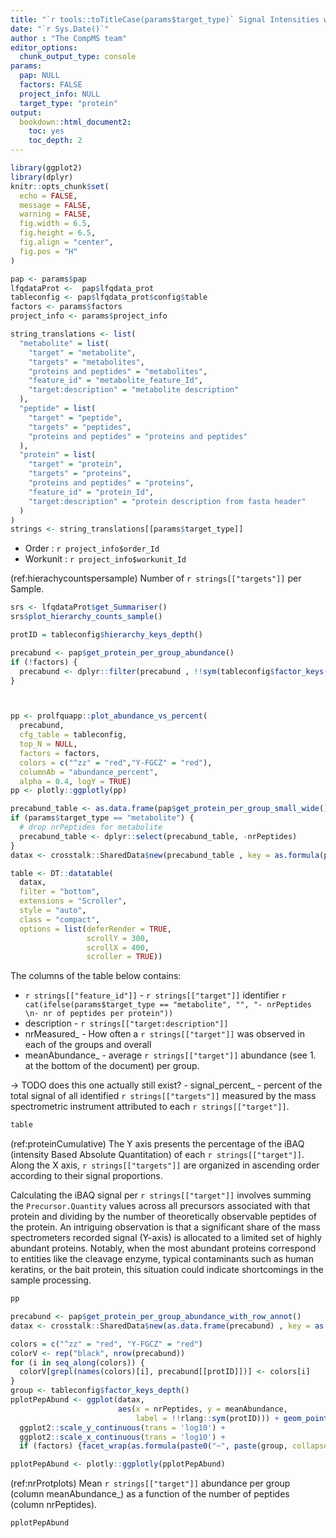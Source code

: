 ```yaml
---
title: "`r tools::toTitleCase(params$target_type)` Signal Intensities within Groups"
date: "`r Sys.Date()`"
author : "The CompMS team"
editor_options: 
  chunk_output_type: console
params:
  pap: NULL
  factors: FALSE
  project_info: NULL
  target_type: "protein"
output:
  bookdown::html_document2:
    toc: yes
    toc_depth: 2
---
```




```r
library(ggplot2)
library(dplyr)
knitr::opts_chunk$set(
  echo = FALSE,
  message = FALSE,
  warning = FALSE,
  fig.width = 6.5,
  fig.height = 6.5,
  fig.align = "center",
  fig.pos = "H"
)

pap <- params$pap
lfqdataProt <-  pap$lfqdata_prot
tableconfig <- pap$lfqdata_prot$config$table
factors <- params$factors
project_info <- params$project_info

string_translations <- list(
  "metabolite" = list(
    "target" = "metabolite",
    "targets" = "metabolites",
    "proteins and peptides" = "metabolites",
    "feature_id" = "metabolite_feature_Id",
    "target:description" = "metabolite description"
  ),
  "peptide" = list(
    "target" = "peptide",
    "targets" = "peptides",
    "proteins and peptides" = "proteins and peptides"
  ),
  "protein" = list(
    "target" = "protein",
    "targets" = "proteins",
    "proteins and peptides" = "proteins",
    "feature_id" = "protein_Id",
    "target:description" = "protein description from fasta header"
  )
)
strings <- string_translations[[params$target_type]]

```


- Order : `r project_info$order_Id`
- Workunit : `r project_info$workunit_Id`

(ref:hierachycountspersample) Number of `r strings[["targets"]]` per Sample.

```r
srs <- lfqdataProt$get_Summariser()
srs$plot_hierarchy_counts_sample()
```

```r
protID = tableconfig$hierarchy_keys_depth()

precabund <- pap$get_protein_per_group_abundance()
if (!factors) {
  precabund <- dplyr::filter(precabund , !!sym(tableconfig$factor_keys()[1]) == "ALL")
}



pp <- prolfquapp::plot_abundance_vs_percent(
  precabund,
  cfg_table = tableconfig,
  top_N = NULL,
  factors = factors,
  colors = c("^zz" = "red","Y-FGCZ" = "red"),
  columnAb = "abundance_percent",
  alpha = 0.4, logY = TRUE)
pp <- plotly::ggplotly(pp)
```


```r
precabund_table <- as.data.frame(pap$get_protein_per_group_small_wide())
if (params$target_type == "metabolite") {
  # drop nrPeptides for metabolite
  precabund_table <- dplyr::select(precabund_table, -nrPeptides)
}
datax <- crosstalk::SharedData$new(precabund_table , key = as.formula(paste(" ~ ", protID )), group = "BB")

table <- DT::datatable(
  datax,
  filter = "bottom",
  extensions = "Scroller",
  style = "auto",
  class = "compact",
  options = list(deferRender = TRUE,
                 scrollY = 300,
                 scrollX = 400,
                 scroller = TRUE))


```

The columns of the table below contains:

- `r strings[["feature_id"]]` - `r strings[["target"]]` identifier
`r cat(ifelse(params$target_type == "metabolite", "", "- nrPeptides \n- nr of peptides per protein"))`
- description - `r strings[["target:description"]]`
- nrMeasured_<GroupName> - How often a `r strings[["target"]]` was observed in each of the groups and overall
- meanAbundance_<GroupName> - average `r strings[["target"]]` abundance (see 1. at the bottom of the document) per group.

-> TODO does this one actually still exist?
- signal_percent_<GroupName> - percent of the total signal of all identified `r strings[["targets"]]` measured by the mass spectrometric instrument attributed to each `r strings[["target"]]`.





```r
table
```


(ref:proteinCumulative) The Y axis presents the percentage of the iBAQ (intensity Based Absolute Quantitation) of each `r strings[["target"]]`. Along the X axis, `r strings[["targets"]]` are organized in ascending order according to their signal proportions. 



Calculating the iBAQ signal per `r strings[["target"]]` involves summing the `Precursor.Quantity` values across all precursors associated with that protein and dividing by the number of theoretically observable peptides of the protein. An intriguing observation is that a significant share of the mass spectrometers recorded signal (Y-axis) is allocated to a limited set of highly abundant proteins. Notably, when the most abundant proteins correspond to entities like the cleavage enzyme, typical contaminants such as human keratins, or the bait protein, this situation could indicate shortcomings in the sample processing.


```r
pp
```



```r
precabund <- pap$get_protein_per_group_abundance_with_row_annot()
datax <- crosstalk::SharedData$new(as.data.frame(precabund) , key = as.formula(paste(" ~ ", protID )), group = "BB")

colors = c("^zz" = "red", "Y-FGCZ" = "red")
colorV <- rep("black", nrow(precabund))
for (i in seq_along(colors)) {
  colorV[grepl(names(colors)[i], precabund[[protID]])] <- colors[i]
}
group <- tableconfig$factor_keys_depth()
pplotPepAbund <- ggplot(datax,
                        aes(x = nrPeptides, y = meanAbundance,
                            label = !!rlang::sym(protID))) + geom_point(color = colorV, alpha = 0.4) +
  ggplot2::scale_y_continuous(trans = 'log10') +
  ggplot2::scale_x_continuous(trans = 'log10') +
  if (factors) {facet_wrap(as.formula(paste0("~", paste(group, collapse = " + "))))}

pplotPepAbund <- plotly::ggplotly(pplotPepAbund)
```

(ref:nrProtplots) Mean `r strings[["target"]]` abundance per group (column meanAbundance_<GroupName>) as a function of the number of peptides (column nrPeptides).

```r
pplotPepAbund
```




